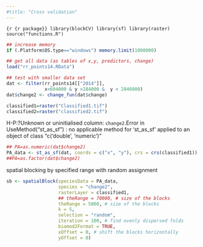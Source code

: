 ```yaml
---
#title: "Cross validation"
---
```


```{r {r package}}
library(blockCV)
library(sf)
library(raster)
source("functions.R")
```

```r
## increase memory
if (.Platform$OS.type=="windows") memory.limit(1000000)

## get all data (as tables of x,y, predictors, change)
load("rr_points14.RData")

## test with smaller data set
dat <- filter(rr_points14[["2014"]],
              x<604000 & y >284000 &  y < 2846000)
dat$change2 <- change_fun(dat$change)
```

```r
classified1=raster("Classified1.tif")
classified2=raster("classified2.tif")
```

H-P:?Unknown or uninitialised column: `change2`.Error in UseMethod("st_as_sf") : 
  no applicable method for 'st_as_sf' applied to an object of class "c('double', 'numeric')"
```r
## PA=as.numeric(dat$change2)
PA_data <- st_as_sf(dat, coords = c("x", "y"), crs = crs(classified1))
##PA=as.factor(dat$change2)
```
spatial blocking by specified range with random assignment
```r
sb <- spatialBlock(speciesData = PA_data,
                   species = "change2",
                   rasterLayer = classified1,
                   ## theRange = 70000, # size of the blocks
                   theRange = 5000, # size of the blocks                   
                   k = 5,
                   selection = "random",
                   iteration = 100, # find evenly dispersed folds
                   biomod2Format = TRUE,
                   xOffset = 0, # shift the blocks horizontally
                   yOffset = 0)
```
